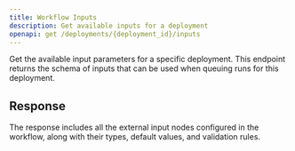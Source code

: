 ```yaml
---
title: Workflow Inputs
description: Get available inputs for a deployment
openapi: get /deployments/{deployment_id}/inputs
---
```


Get the available input parameters for a specific deployment. This endpoint returns the schema of inputs that can be used when queuing runs for this deployment.

## Response

The response includes all the external input nodes configured in the workflow, along with their types, default values, and validation rules.
